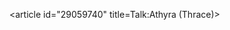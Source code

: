 <article id="29059740" title=Talk:Athyra (Thrace)>
	<talkpage id="29059740" title="Talk:Athyra (Thrace)">
{{WikiProject Greece|class=Stub|importance=Low|topic=history}}
{{Classical Greece and Rome|class=Stub|importance=Low}}
	</talkpage>
</article>